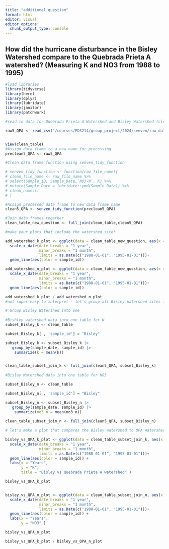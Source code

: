 ```yaml
---
title: "additional question"
format: html
editor: visual
editor_options: 
  chunk_output_type: console
---
```


## How did the hurricane disturbance in the Bisley Watershed compare to the Quebrada Prieta A watershed? (Measuring K and NO3 from 1988 to 1995)

```r
#load libraries
library(tidyverse)
library(here)
library(dplyr)
library(lubridate)
library(janitor)
library(patchwork)

```

```r
#read in data for Quebrada Prieta A Watershed and Bisley Watershed (clean_table)

raw5_QPA <- read_csv("/courses/EDS214/group_project/2024/senven/raw_data/knb-lter-luq/QuebradaPrieta-A.csv")


view(clean_table)
#Assign data frame to a new name for processing
preclean5_QPA <- raw5_QPA

```

```r
#Clean data frame function using senven_tidy_function

# senven_tidy_function <- function(raw_file_name){
# clean_file_name <- raw_file_name %>%
# select(Sample_ID, Sample_Date,`NO3-N`, K) %>%
# mutate(Sample_Date = lubridate::ymd(Sample_Date)) %>%
# clean_names()
# }

```

```r

#Assign processed data frame to new data frame name
clean5_QPA <- senven_tidy_function(preclean5_QPA)

```

```r
#Join data frames together
clean_table_new_question <- full_join(clean_table,clean5_QPA)

```

```r
#make your plots that include the watershed site!

add_watershed_k_plot <- ggplot(data = clean_table_new_question, aes(x = sample_date, y = k))+
  scale_x_date(date_breaks = "1 year", 
               minor_breaks = "1 month", 
               limits = as.Date(c("1988-01-01", "1995-01-01")))+
  geom_line(aes(color = sample_id))

add_watershed_n_plot <- ggplot(data = clean_table_new_question, aes(x = sample_date, y = no3_n))+
  scale_x_date(date_breaks = "1 year", 
               minor_breaks = "1 month", 
               limits = as.Date(c("1988-01-01", "1995-01-01")))+
  geom_line(aes(color = sample_id))

add_watershed_k_plot / add_watershed_n_plot
#not super easy to interpret - let's group all Bisley Watershed sites into one

```

```r

# Group Bisley Watershed into one 
 
#Bishley watershed data into one table for K
subset_Bisley_k <- clean_table  

subset_Bisley_k[ , 'sample_id'] = "Bisley"

subset_Bisley_k <- subset_Bisley_k |>
   group_by(sample_date, sample_id) |>
    summarize(k = mean(k)) 


clean_table_subset_join_k <- full_join(clean5_QPA, subset_Bisley_k)
 
#Bisley Watershed data into one table for NO3

subset_Bisley_n <- clean_table  

subset_Bisley_n[ , 'sample_id'] = "Bisley"

subset_Bisley_n <- subset_Bisley_n |>
   group_by(sample_date, sample_id) |>
    summarize(no3_n = mean(no3_n)) 
 
clean_table_subset_join_n <- full_join(clean5_QPA, subset_Bisley_n)

```

```r
# let's make a plot that compares the Bisley Watershed to QPA Watershed

bisley_vs_QPA_k_plot <- ggplot(data = clean_table_subset_join_k, aes(x = sample_date, y = k)) +
  scale_x_date(date_breaks = "1 year", 
               minor_breaks = "1 month", 
               limits = as.Date(c("1988-01-01", "1995-01-01")))+
  geom_line(aes(color = sample_id)) +
  labs(x = "Years", 
       y = "K",
       title = "Bisley vs Quebrada Prieta A watershed" )

bisley_vs_QPA_k_plot


bisley_vs_QPA_n_plot <- ggplot(data = clean_table_subset_join_n, aes(x = sample_date, y = no3_n)) +
  scale_x_date(date_breaks = "1 year", 
               minor_breaks = "1 month", 
               limits = as.Date(c("1988-01-01", "1995-01-01")))+
  geom_line(aes(color = sample_id)) +
  labs(x = "Years", 
       y = "NO3" )

bisley_vs_QPA_n_plot

bisley_vs_QPA_k_plot / bisley_vs_QPA_n_plot

```

